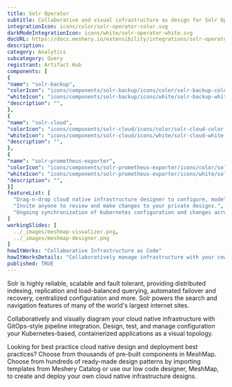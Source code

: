 ```yaml
---
title: Solr Operator
subtitle: Collaborative and visual infrastructure as design for Solr Operator
integrationIcon: icons/color/solr-operator-color.svg
darkModeIntegrationIcon: icons/white/solr-operator-white.svg
docURL: https://docs.meshery.io/extensibility/integrations/solr-operator
description: 
category: Analytics
subcategory: Query
registrant: Artifact Hub
components: [
{
"name": "solr-backup",
"colorIcon": "icons/components/solr-backup/icons/color/solr-backup-color.svg",
"whiteIcon": "icons/components/solr-backup/icons/white/solr-backup-white.svg",
"description": "",
},
{
"name": "solr-cloud",
"colorIcon": "icons/components/solr-cloud/icons/color/solr-cloud-color.svg",
"whiteIcon": "icons/components/solr-cloud/icons/white/solr-cloud-white.svg",
"description": "",
},
{
"name": "solr-prometheus-exporter",
"colorIcon": "icons/components/solr-prometheus-exporter/icons/color/solr-prometheus-exporter-color.svg",
"whiteIcon": "icons/components/solr-prometheus-exporter/icons/white/solr-prometheus-exporter-white.svg",
"description": "",
}]
featureList: [
  "Drag-n-drop cloud native infrastructure designer to configure, model, and deploy your workloads.",
  "Invite anyone to review and make changes to your private designs.",
  "Ongoing synchronization of Kubernetes configuration and changes across any number of clusters."
]
workingSlides: [
  ../_images/meshmap-visualizer.png,
  ../_images/meshmap-designer.png
]
howItWorks: "Collaborative Infrastructure as Code"
howItWorksDetails: "Collaboratively manage infrastructure with your coworkers synchronously sharing the same designs."
published: TRUE
---
```

<p>
Solr is highly reliable, scalable and fault tolerant, providing distributed indexing, replication and load-balanced querying, automated failover and recovery, centralized configuration and more. Solr powers the search and navigation features of many of the world's largest internet sites.
</p>
<p>
    Collaboratively and visually diagram your cloud native infrastructure with GitOps-style pipeline integration. Design, test, and manage configuration your Kubernetes-based, containerized applications as a visual topology.
</p>
<p>
    Looking for best practice cloud native design and deployment best practices? Choose from thousands of pre-built components in MeshMap. Choose from hundreds of ready-made design patterns by importing templates from Meshery Catalog or use our low code designer, MeshMap, to create and deploy your own cloud native infrastructure designs.
</p>
